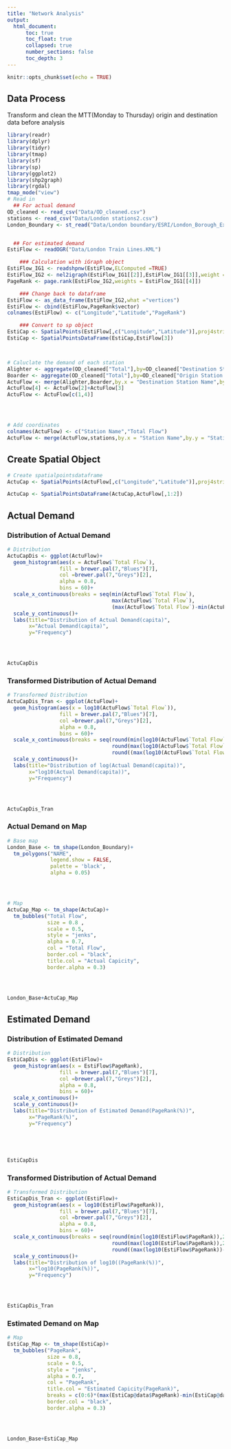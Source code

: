 ```yaml
---
title: "Network Analysis"
output: 
  html_document:
      toc: true
      toc_float: true
      collapsed: true
      number_sections: false
      toc_depth: 3
---
```


```r
knitr::opts_chunk$set(echo = TRUE)
```


## Data Process

Transform and clean the MTT(Monday to Thursday) origin and destination data before analysis

```r
library(readr)
library(dplyr)
library(tidyr)
library(tmap)
library(sf)
library(sp)
library(ggplot2)
library(shp2graph)
library(rgdal)
tmap_mode("view")
# Read in 
  ## For actual demand
OD_cleaned <- read_csv("Data/OD_cleaned.csv")
stations <- read_csv("Data/London stations2.csv")
London_Boundary <- st_read("Data/London boundary/ESRI/London_Borough_Excluding_MHW.shp")


  ## For estimated demand
EstiFlow <- readOGR("Data/London Train Lines.KML")

    ### Calculation with iGraph object
EstiFlow_IG1 <- readshpnw(EstiFlow,ELComputed =TRUE)
EstiFlow_IG2 <- nel2igraph(EstiFlow_IG1[[2]],EstiFlow_IG1[[3]],weight = EstiFlow_IG1[[4]])
PageRank <- page.rank(EstiFlow_IG2,weights = EstiFlow_IG1[[4]])

    ### Change back to dataframe
EstiFlow <- as_data_frame(EstiFlow_IG2,what ="vertices")
EstiFlow <- cbind(EstiFlow,PageRank$vector)
colnames(EstiFlow) <- c("Longitude","Latitude","PageRank")

    ### Convert to sp object
EstiCap <- SpatialPoints(EstiFlow[,c("Longitude","Latitude")],proj4string = CRS("+proj=longlat +datum=WGS84 +no_defs +ellps=WGS84 +towgs84=0,0,0"))
EstiCap <- SpatialPointsDataFrame(EstiCap,EstiFlow[3])



# Caluclate the demand of each station
Alighter <- aggregate(OD_cleaned["Total"],by=OD_cleaned["Destination Station Name"], FUN=sum)
Boarder <- aggregate(OD_cleaned["Total"],by=OD_cleaned["Origin Station Name"], FUN=sum)
ActuFlow <- merge(Alighter,Boarder,by.x = "Destination Station Name",by.y ="Origin Station Name")
ActuFlow[4] <- ActuFlow[2]+ActuFlow[3]
ActuFlow <- ActuFlow[c(1,4)]




# Add coordinates
colnames(ActuFlow) <- c("Station Name","Total Flow")
ActuFlow <- merge(ActuFlow,stations,by.x = "Station Name",by.y = "Station")
```


## Create Spatial Object

```r
# Create spatialpointsdataframe
ActuCap <- SpatialPoints(ActuFlow[,c("Longitude","Latitude")],proj4string = CRS("+proj=longlat +datum=WGS84 +no_defs +ellps=WGS84 +towgs84=0,0,0"))

ActuCap <- SpatialPointsDataFrame(ActuCap,ActuFlow[,1:2])
```

## Actual Demand
### Distribution of Actual Demand

```r
# Distribution
ActuCapDis <- ggplot(ActuFlow)+
  geom_histogram(aes(x = ActuFlow$`Total Flow`),
                 fill = brewer.pal(7,"Blues")[7],
                 col =brewer.pal(7,"Greys")[2],
                 alpha = 0.8,
                 bins = 60)+
  scale_x_continuous(breaks = seq(min(ActuFlow$`Total Flow`),
                                  max(ActuFlow$`Total Flow`),
                                  (max(ActuFlow$`Total Flow`)-min(ActuFlow$`Total Flow`))/10))+
  scale_y_continuous()+
  labs(title="Distribution of Actual Demand(capita)",
       x="Actual Demand(capita)",
       y="Frequency")




ActuCapDis
```


### Transformed Distribution of Actual Demand

```r
# Transformed Distribution
ActuCapDis_Tran <- ggplot(ActuFlow)+
  geom_histogram(aes(x = log10(ActuFlow$`Total Flow`)),
                 fill = brewer.pal(7,"Blues")[7],
                 col =brewer.pal(7,"Greys")[2],
                 alpha = 0.8,
                 bins = 60)+
  scale_x_continuous(breaks = seq(round(min(log10(ActuFlow$`Total Flow`)),2),
                                  round(max(log10(ActuFlow$`Total Flow`)),2),
                                  round((max(log10(ActuFlow$`Total Flow`))-min(log10(ActuFlow$`Total Flow`)))/10,1)))+
  scale_y_continuous()+
  labs(title="Distribution of log(Actual Demand(capita))",
       x="log10(Actual Demand(capita))",
       y="Frequency")




ActuCapDis_Tran
```


### Actual Demand on Map

```r
# Base map
London_Base <- tm_shape(London_Boundary)+
  tm_polygons("NAME",
              legend.show = FALSE,
              palette = 'black',
              alpha = 0.05)




# Map
ActuCap_Map <- tm_shape(ActuCap)+
  tm_bubbles("Total Flow",
             size = 0.8 ,
             scale = 0.5,
             style = "jenks",
             alpha = 0.7,
             col = "Total Flow",
             border.col = "black",
             title.col = "Actual Capicity",
             border.alpha = 0.3)




London_Base+ActuCap_Map
```

## Estimated Demand
### Distribution of Estimated Demand

```r
# Distribution
EstiCapDis <- ggplot(EstiFlow)+
  geom_histogram(aes(x = EstiFlow$PageRank),
                 fill = brewer.pal(7,"Blues")[7],
                 col =brewer.pal(7,"Greys")[2],
                 alpha = 0.8,
                 bins = 60)+
  scale_x_continuous()+
  scale_y_continuous()+
  labs(title="Distribution of Estimated Demand(PageRank(%))",
       x="PageRank(%)",
       y="Frequency")





EstiCapDis
```


### Transformed Distribution of Actual Demand

```r
# Transformed Distribution
EstiCapDis_Tran <- ggplot(EstiFlow)+
  geom_histogram(aes(x = log10(EstiFlow$PageRank)),
                 fill = brewer.pal(7,"Blues")[7],
                 col =brewer.pal(7,"Greys")[2],
                 alpha = 0.8,
                 bins = 60)+
  scale_x_continuous(breaks = seq(round(min(log10(EstiFlow$PageRank)),2),
                                  round(max(log10(EstiFlow$PageRank)),2),
                                  round((max(log10(EstiFlow$PageRank))-min(log10(EstiFlow$PageRank)))/10,1)))+
  scale_y_continuous()+
  labs(title="Distribution of log10((PageRank(%))",
       x="log10(PageRank(%))",
       y="Frequency")




EstiCapDis_Tran
```


### Estimated Demand on Map

```r
# Map
EstiCap_Map <- tm_shape(EstiCap)+
  tm_bubbles("PageRank",
             size = 0.8,
             scale = 0.5,
             style = "jenks",
             alpha = 0.7,
             col = "PageRank",
             title.col = "Estimated Capicity(PageRank)",
             breaks = c(0:6)*(max(EstiCap@data$PageRank)-min(EstiCap@data$PageRank))/6,
             border.col = "black",
             border.alpha = 0.3)




London_Base+EstiCap_Map
```


